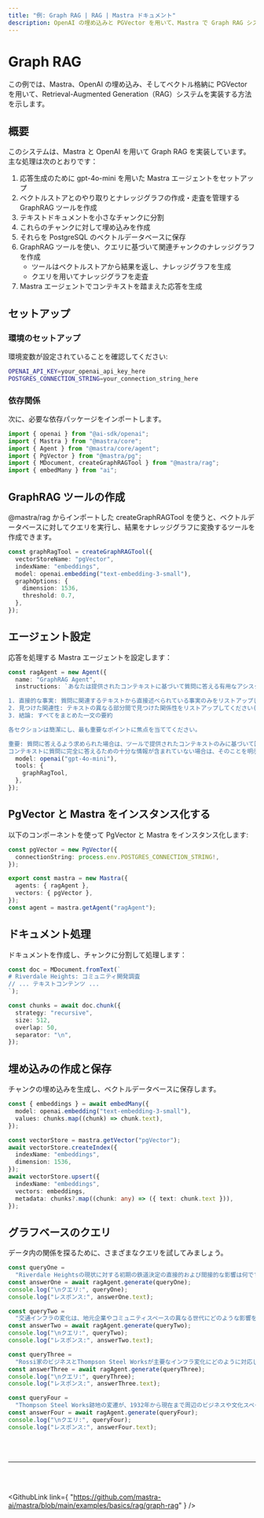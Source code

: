 ```yaml
---
title: "例: Graph RAG | RAG | Mastra ドキュメント"
description: OpenAI の埋め込みと PGVector を用いて、Mastra で Graph RAG システムを実装する例。
---
```




# Graph RAG

この例では、Mastra、OpenAI の埋め込み、そしてベクトル格納に PGVector を用いて、Retrieval-Augmented Generation（RAG）システムを実装する方法を示します。

## 概要

このシステムは、Mastra と OpenAI を用いて Graph RAG を実装しています。主な処理は次のとおりです：

1. 応答生成のために gpt-4o-mini を用いた Mastra エージェントをセットアップ
2. ベクトルストアとのやり取りとナレッジグラフの作成・走査を管理する GraphRAG ツールを作成
3. テキストドキュメントを小さなチャンクに分割
4. これらのチャンクに対して埋め込みを作成
5. それらを PostgreSQL のベクトルデータベースに保存
6. GraphRAG ツールを使い、クエリに基づいて関連チャンクのナレッジグラフを作成
   - ツールはベクトルストアから結果を返し、ナレッジグラフを生成
   - クエリを用いてナレッジグラフを走査
7. Mastra エージェントでコンテキストを踏まえた応答を生成

## セットアップ

### 環境のセットアップ

環境変数が設定されていることを確認してください:

```bash title=".env"
OPENAI_API_KEY=your_openai_api_key_here
POSTGRES_CONNECTION_STRING=your_connection_string_here
```


### 依存関係

次に、必要な依存パッケージをインポートします。

```typescript copy showLineNumbers title="index.ts"
import { openai } from "@ai-sdk/openai";
import { Mastra } from "@mastra/core";
import { Agent } from "@mastra/core/agent";
import { PgVector } from "@mastra/pg";
import { MDocument, createGraphRAGTool } from "@mastra/rag";
import { embedMany } from "ai";
```


## GraphRAG ツールの作成

@mastra/rag からインポートした createGraphRAGTool を使うと、ベクトルデータベースに対してクエリを実行し、結果をナレッジグラフに変換するツールを作成できます。

```typescript copy showLineNumbers{8} title="index.ts"
const graphRagTool = createGraphRAGTool({
  vectorStoreName: "pgVector",
  indexName: "embeddings",
  model: openai.embedding("text-embedding-3-small"),
  graphOptions: {
    dimension: 1536,
    threshold: 0.7,
  },
});
```


## エージェント設定

応答を処理する Mastra エージェントを設定します：

```typescript copy showLineNumbers{19} title="index.ts"
const ragAgent = new Agent({
  name: "GraphRAG Agent",
  instructions: `あなたは提供されたコンテキストに基づいて質問に答える有用なアシスタントです。以下の形式で回答してください:

1. 直接的な事実: 質問に関連するテキストから直接述べられている事実のみをリストアップしてください(2-3個の箇条書き)
2. 見つけた関連性: テキストの異なる部分間で見つけた関係性をリストアップしてください(2-3個の箇条書き)
3. 結論: すべてをまとめた一文の要約

各セクションは簡潔にし、最も重要なポイントに焦点を当ててください。

重要: 質問に答えるよう求められた場合は、ツールで提供されたコンテキストのみに基づいて回答してください。
コンテキストに質問に完全に答えるための十分な情報が含まれていない場合は、そのことを明示的に述べてください。`,
  model: openai("gpt-4o-mini"),
  tools: {
    graphRagTool,
  },
});
```


## PgVector と Mastra をインスタンス化する

以下のコンポーネントを使って PgVector と Mastra をインスタンス化します:

```typescript copy showLineNumbers{36} title="index.ts"
const pgVector = new PgVector({
  connectionString: process.env.POSTGRES_CONNECTION_STRING!,
});

export const mastra = new Mastra({
  agents: { ragAgent },
  vectors: { pgVector },
});
const agent = mastra.getAgent("ragAgent");
```


## ドキュメント処理

ドキュメントを作成し、チャンクに分割して処理します：

```typescript copy showLineNumbers{45} title="index.ts"
const doc = MDocument.fromText(`
# Riverdale Heights: コミュニティ開発調査
// ... テキストコンテンツ ...
`);

const chunks = await doc.chunk({
  strategy: "recursive",
  size: 512,
  overlap: 50,
  separator: "\n",
});
```


## 埋め込みの作成と保存

チャンクの埋め込みを生成し、ベクトルデータベースに保存します。

```typescript copy showLineNumbers{56} title="index.ts"
const { embeddings } = await embedMany({
  model: openai.embedding("text-embedding-3-small"),
  values: chunks.map((chunk) => chunk.text),
});

const vectorStore = mastra.getVector("pgVector");
await vectorStore.createIndex({
  indexName: "embeddings",
  dimension: 1536,
});
await vectorStore.upsert({
  indexName: "embeddings",
  vectors: embeddings,
  metadata: chunks?.map((chunk: any) => ({ text: chunk.text })),
});
```


## グラフベースのクエリ

データ内の関係を探るために、さまざまなクエリを試してみましょう。

```typescript copy showLineNumbers{82} title="index.ts"
const queryOne =
  "Riverdale Heightsの現状に対する初期の鉄道決定の直接的および間接的な影響は何ですか?";
const answerOne = await ragAgent.generate(queryOne);
console.log("\nクエリ:", queryOne);
console.log("レスポンス:", answerOne.text);

const queryTwo =
  "交通インフラの変化は、地元企業やコミュニティスペースの異なる世代にどのような影響を与えましたか?";
const answerTwo = await ragAgent.generate(queryTwo);
console.log("\nクエリ:", queryTwo);
console.log("レスポンス:", answerTwo.text);

const queryThree =
  "Rossi家のビジネスとThompson Steel Worksが主要なインフラ変化にどのように対応したか、そしてそれらの対応がコミュニティにどのような影響を与えたかを比較してください。";
const answerThree = await ragAgent.generate(queryThree);
console.log("\nクエリ:", queryThree);
console.log("レスポンス:", answerThree.text);

const queryFour =
  "Thompson Steel Works跡地の変遷が、1932年から現在まで周辺のビジネスや文化スペースにどのような影響を与えたかを追跡してください。";
const answerFour = await ragAgent.generate(queryFour);
console.log("\nクエリ:", queryFour);
console.log("レスポンス:", answerFour.text);
```

<br />

<br />

<hr className="dark:border-[#404040] border-gray-300" />

<br />

<br />

<GithubLink
  link={
"https://github.com/mastra-ai/mastra/blob/main/examples/basics/rag/graph-rag"
}
/>
